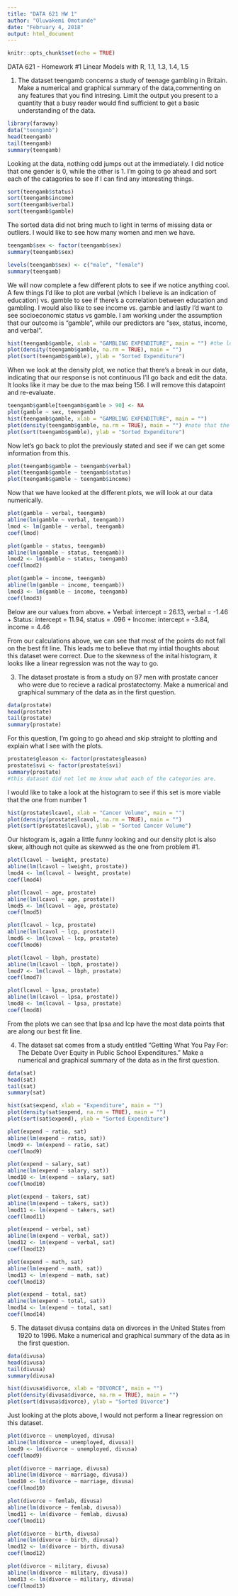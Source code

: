 ```yaml
---
title: "DATA 621 HW 1"
author: "Oluwakemi Omotunde"
date: "February 4, 2018"
output: html_document
---
```


```r
knitr::opts_chunk$set(echo = TRUE)
```

DATA 621 - Homework #1
Linear Models with R, 1.1, 1.3, 1.4, 1.5


1. The dataset teengamb concerns a study of teenage gambling in Britain. Make a numerical and graphical summary of the data,commenting on any features that you find intresing. Limit the output you present to a quantity that a busy reader would find sufficient to get a basic understanding of the data. 

```r
library(faraway)
data("teengamb")
head(teengamb)
tail(teengamb)
summary(teengamb)
```

Looking at the data, nothing odd jumps out at the immediately. I did notice that one gender is 0, while the other is 1. I'm going to go ahead and sort each of the catagories to see if I can find any interesting things. 

```r
sort(teengamb$status)
sort(teengamb$income)
sort(teengamb$verbal)
sort(teengamb$gamble)
```
The sorted data did not bring much to light in terms of missing data or outliers. I would like to see how many women and men we have. 

```r
teengamb$sex <- factor(teengamb$sex)
summary(teengamb$sex)

levels(teengamb$sex) <- c("male", "female") 
summary(teengamb)
```

We will now complete a few different plots to see if we notice anything cool. A few things I'd like to plot are verbal (which I believe is an indication of education) vs. gamble to see if there's a correlation between education and gambling. I would also like to see income vs. gamble and lastly I'd want to see socioeconomic status vs gamble. I am working under the assumption that our outcome is "gamble", while our predictors are "sex, status, income, and verbal". 

```r
hist(teengamb$gamble, xlab = "GAMBLING EXPENDITURE", main = "") #the look of this histogram is a bit worrisome to me, as it is a bit skewed and I wonder is a linear regression is the right move.
plot(density(teengamb$gamble, na.rm = TRUE), main = "")
plot(sort(teengamb$gamble), ylab = "Sorted Expenditure")
```

When we look at the density plot, we notice that there's a break in our data, indicating that our response is not continuous I'll go back and edit the data. It looks like it may be due to the max being 156. I will remove this datapoint and re-evaluate.


```r
teengamb$gamble[teengamb$gamble > 90] <- NA
plot(gamble ~ sex, teengamb)
hist(teengamb$gamble, xlab = "GAMBLING EXPENDITURE", main = "")
plot(density(teengamb$gamble, na.rm = TRUE), main = "") #note that the gap is not longer in our density plot
plot(sort(teengamb$gamble), ylab = "Sorted Expenditure")
```

Now let's go back to plot the previously stated and see if we can get some information from this. 

```r
plot(teengamb$gamble ~ teengamb$verbal)
plot(teengamb$gamble ~ teengamb$status)
plot(teengamb$gamble ~ teengamb$income)

```

Now that we have looked at the different plots, we will look at our data numerically. 

```r
plot(gamble ~ verbal, teengamb)
abline(lm(gamble ~ verbal, teengamb))
lmod <- lm(gamble ~ verbal, teengamb)
coef(lmod)

plot(gamble ~ status, teengamb)
abline(lm(gamble ~ status, teengamb))
lmod2 <- lm(gamble ~ status, teengamb)
coef(lmod2)

plot(gamble ~ income, teengamb)
abline(lm(gamble ~ income, teengamb))
lmod3 <- lm(gamble ~ income, teengamb)
coef(lmod3)
```
Below are our values from above.
+ Verbal: intercept = 26.13, verbal = -1.46
+ Status: intercept = 11.94, status = .096
+ Income: intercept = -3.84, income = 4.46

From our calculations above, we can see that most of the points do not fall on the best fit line. This leads me to believe that my intial thoughts about this dataset were correct. Due to the skewness of the inital histogram, it looks like a linear regression was not the way to go. 

3. The dataset prostate is from a study on 97 men with prostate cancer who were due to recieve a radical prostatectomy. Make a numerical and graphical summary of the data as in the first question. 

```r
data(prostate)
head(prostate)
tail(prostate)
summary(prostate)
```

For this question, I'm going to go ahead and skip straight to plotting and explain what I see with the plots. 

```r
prostate$gleason <- factor(prostate$gleason)
prostate$svi <- factor(prostate$svi)
summary(prostate)
#this dataset did not let me know what each of the categories are.
```

I would like to take a look at the histogram to see if this set is more viable that the one from number 1


```r
hist(prostate$lcavol, xlab = "Cancer Volume", main = "")
plot(density(prostate$lcavol, na.rm = TRUE), main = "")
plot(sort(prostate$lcavol), ylab = "Sorted Cancer Volume")
```

Our histogram is, again a little funny looking and our density plot is also skew, although not quite as skewwed as the one from problem #1. 
```r
plot(lcavol ~ lweight, prostate)
abline(lm(lcavol ~ lweight, prostate))
lmod4 <- lm(lcavol ~ lweight, prostate)
coef(lmod4)

plot(lcavol ~ age, prostate)
abline(lm(lcavol ~ age, prostate))
lmod5 <- lm(lcavol ~ age, prostate)
coef(lmod5)

plot(lcavol ~ lcp, prostate)
abline(lm(lcavol ~ lcp, prostate))
lmod6 <- lm(lcavol ~ lcp, prostate)
coef(lmod6)

plot(lcavol ~ lbph, prostate)
abline(lm(lcavol ~ lbph, prostate))
lmod7 <- lm(lcavol ~ lbph, prostate)
coef(lmod7)

plot(lcavol ~ lpsa, prostate)
abline(lm(lcavol ~ lpsa, prostate))
lmod8 <- lm(lcavol ~ lpsa, prostate)
coef(lmod8)
```

From the plots we can see that lpsa and lcp have the most data points that are along our best fit line.

4. The dataset sat comes from a study entitled "Getting What You Pay For: The Debate Over Equity in Public School Expenditures." Make a numerical and graphical summary of the data as in the first question.


```r
data(sat)
head(sat)
tail(sat)
summary(sat)
```


```r
hist(sat$expend, xlab = "Expenditure", main = "")
plot(density(sat$expend, na.rm = TRUE), main = "")
plot(sort(sat$expend), ylab = "Sorted Expenditure")
```


```r

plot(expend ~ ratio, sat)
abline(lm(expend ~ ratio, sat))
lmod9 <- lm(expend ~ ratio, sat)
coef(lmod9)

plot(expend ~ salary, sat)
abline(lm(expend ~ salary, sat))
lmod10 <- lm(expend ~ salary, sat)
coef(lmod10)

plot(expend ~ takers, sat)
abline(lm(expend ~ takers, sat))
lmod11 <- lm(expend ~ takers, sat)
coef(lmod11)

plot(expend ~ verbal, sat)
abline(lm(expend ~ verbal, sat))
lmod12 <- lm(expend ~ verbal, sat)
coef(lmod12)

plot(expend ~ math, sat)
abline(lm(expend ~ math, sat))
lmod13 <- lm(expend ~ math, sat)
coef(lmod13)

plot(expend ~ total, sat)
abline(lm(expend ~ total, sat))
lmod14 <- lm(expend ~ total, sat)
coef(lmod14)
```

5. The dataset divusa contains data on divorces in the United States from 1920 to 1996. Make a numerical and graphical summary of the data as in the first question.


```r
data(divusa)
head(divusa)
tail(divusa)
summary(divusa)
```


```r
hist(divusa$divorce, xlab = "DIVORCE", main = "")
plot(density(divusa$divorce, na.rm = TRUE), main = "")
plot(sort(divusa$divorce), ylab = "Sorted Divorce")
```
Just looking at the plots above, I would not perform a linear regression on this dataset. 

```r

plot(divorce ~ unemployed, divusa)
abline(lm(divorce ~ unemployed, divusa))
lmod9 <- lm(divorce ~ unemployed, divusa)
coef(lmod9)

plot(divorce ~ marriage, divusa)
abline(lm(divorce ~ marriage, divusa))
lmod10 <- lm(divorce ~ marriage, divusa)
coef(lmod10)

plot(divorce ~ femlab, divusa)
abline(lm(divorce ~ femlab, divusa))
lmod11 <- lm(divorce ~ femlab, divusa)
coef(lmod11)

plot(divorce ~ birth, divusa)
abline(lm(divorce ~ birth, divusa))
lmod12 <- lm(divorce ~ birth, divusa)
coef(lmod12)

plot(divorce ~ military, divusa)
abline(lm(divorce ~ military, divusa))
lmod13 <- lm(divorce ~ military, divusa)
coef(lmod13)
```